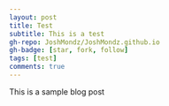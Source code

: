 ```yaml
---
layout: post
title: Test
subtitle: This is a test
gh-repo: JoshMondz/JoshMondz.github.io
gh-badge: [star, fork, follow]
tags: [test]
comments: true
---
```


This is a sample blog post